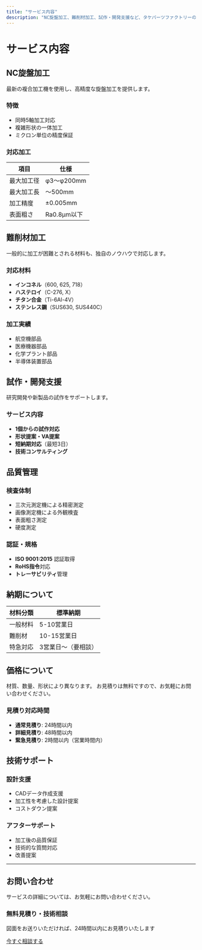 ```yaml
---
title: "サービス内容"
description: "NC旋盤加工、難削材加工、試作・開発支援など、タケパーツファクトリーの技術サービス"
---
```


# サービス内容

## NC旋盤加工

最新の複合加工機を使用し、高精度な旋盤加工を提供します。

### 特徴
- 同時5軸加工対応
- 複雑形状の一体加工  
- ミクロン単位の精度保証

### 対応加工

| 項目 | 仕様 |
|------|------|
| 最大加工径 | φ3～φ200mm |
| 最大加工長 | ～500mm |
| 加工精度 | ±0.005mm |
| 表面粗さ | Ra0.8μm以下 |

## 難削材加工

一般的に加工が困難とされる材料も、独自のノウハウで対応します。

### 対応材料
- **インコネル**（600, 625, 718）
- **ハステロイ**（C-276, X）  
- **チタン合金**（Ti-6Al-4V）
- **ステンレス鋼**（SUS630, SUS440C）

### 加工実績
- 航空機部品
- 医療機器部品
- 化学プラント部品
- 半導体装置部品

## 試作・開発支援

研究開発や新製品の試作をサポートします。

### サービス内容
- **1個からの試作対応**
- **形状提案・VA提案** 
- **短納期対応**（最短3日）
- **技術コンサルティング**

## 品質管理

### 検査体制
- 三次元測定機による精密測定
- 画像測定機による外観検査
- 表面粗さ測定
- 硬度測定

### 認証・規格
- **ISO 9001:2015** 認証取得
- **RoHS指令**対応
- **トレーサビリティ**管理

## 納期について

| 材料分類 | 標準納期 |
|----------|----------|
| 一般材料 | 5-10営業日 |
| 難削材 | 10-15営業日 |
| 特急対応 | 3営業日～（要相談） |

## 価格について

材質、数量、形状により異なります。
お見積りは無料ですので、お気軽にお問い合わせください。

### 見積り対応時間
- **通常見積り**: 24時間以内
- **詳細見積り**: 48時間以内
- **緊急見積り**: 2時間以内（営業時間内）

## 技術サポート

### 設計支援
- CADデータ作成支援
- 加工性を考慮した設計提案
- コストダウン提案

### アフターサポート
- 加工後の品質保証
- 技術的な質問対応
- 改善提案

---

## お問い合わせ

サービスの詳細については、お気軽にお問い合わせください。

<div className="bg-gradient-to-r from-red-50 to-red-100 p-6 rounded-lg text-center">
  <h3 className="text-xl font-bold text-red-800 mb-4">無料見積り・技術相談</h3>
  <p className="text-red-700 mb-6">図面をお送りいただければ、24時間以内にお見積りいたします</p>
  <a href="/contact/" className="inline-block bg-red-600 text-white px-8 py-3 rounded-full font-bold hover:bg-red-700 transition-colors">
    今すぐ相談する
  </a>
</div>